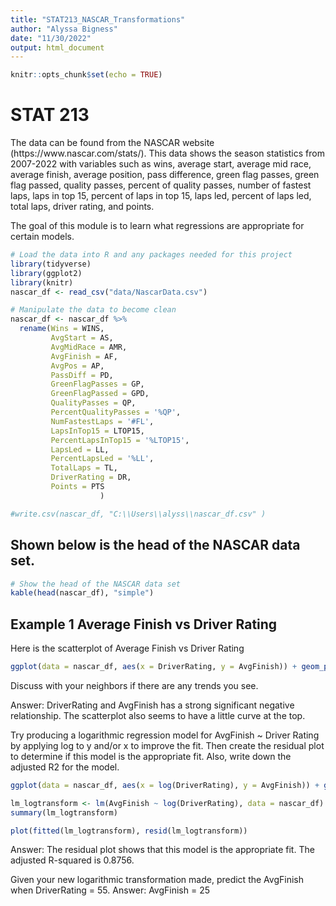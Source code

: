 ```yaml
---
title: "STAT213_NASCAR_Transformations"
author: "Alyssa Bigness"
date: "11/30/2022"
output: html_document
---
```


```r
knitr::opts_chunk$set(echo = TRUE)
```

# STAT 213

The data can be found from the NASCAR website (https://www.nascar.com/stats/). This data shows the season statistics from 2007-2022 with variables such as wins, average start, average mid race, average finish, average position, pass difference, green flag passes, green flag passed, quality passes, percent of quality passes, number of fastest laps, laps in top 15, percent of laps in top 15, laps led, percent of laps led, total laps, driver rating, and points.

The goal of this module is to learn what regressions are appropriate for certain models.

```r
# Load the data into R and any packages needed for this project
library(tidyverse)
library(ggplot2)
library(knitr)
nascar_df <- read_csv("data/NascarData.csv")
```

```r
# Manipulate the data to become clean
nascar_df <- nascar_df %>% 
  rename(Wins = WINS,
         AvgStart = AS,
         AvgMidRace = AMR,
         AvgFinish = AF,
         AvgPos = AP,         
         PassDiff = PD,       
         GreenFlagPasses = GP,
         GreenFlagPassed = GPD,
         QualityPasses = QP,
         PercentQualityPasses = '%QP',
         NumFastestLaps = '#FL',
         LapsInTop15 = LTOP15,
         PercentLapsInTop15 = '%LTOP15',
         LapsLed = LL,
         PercentLapsLed = '%LL',
         TotalLaps = TL,
         DriverRating = DR,
         Points = PTS
                    )

#write.csv(nascar_df, "C:\\Users\\alyss\\nascar_df.csv" )
```


## Shown below is the head of the NASCAR data set.
```r
# Show the head of the NASCAR data set
kable(head(nascar_df), "simple")
```



## Example 1 Average Finish vs Driver Rating

Here is the scatterplot of Average Finish vs Driver Rating
```r
ggplot(data = nascar_df, aes(x = DriverRating, y = AvgFinish)) + geom_point()
```

Discuss with your neighbors if there are any trends you see.

Answer: DriverRating and AvgFinish has a strong significant negative relationship. The scatterplot also seems to have a little curve at the top.


Try producing a logarithmic regression model for AvgFinish ~ Driver Rating by applying log to y and/or x to improve the fit. Then create the residual plot to determine if this model is the appropriate fit. Also, write down the adjusted R2 for the model.

```r
ggplot(data = nascar_df, aes(x = log(DriverRating), y = AvgFinish)) + geom_point() + geom_smooth()
```

```r
lm_logtransform <- lm(AvgFinish ~ log(DriverRating), data = nascar_df)
summary(lm_logtransform)

```

```r
plot(fitted(lm_logtransform), resid(lm_logtransform))
```

Answer: The residual plot shows that this model is the appropriate fit. The adjusted R-squared is 0.8756.


Given your new logarithmic transformation made, predict the AvgFinish when 
DriverRating = 55.
Answer: AvgFinish = 25





